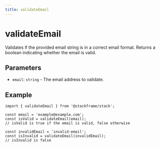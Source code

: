 ```yaml
---
title: validateEmail
---
```


# validateEmail

Validates if the provided email string is in a correct email format. Returns a boolean indicating whether the email is valid.

## Parameters

- `email`: `string` - The email address to validate.

## Example

```tsx
import { validateEmail } from '@stackframe/stack';

const email = 'example@example.com';
const isValid = validateEmail(email);
// isValid is true if the email is valid, false otherwise

const invalidEmail = 'invalid-email';
const isInvalid = validateEmail(invalidEmail);
// isInvalid is false
```